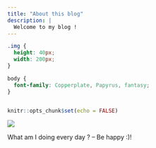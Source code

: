 ```yaml
---
title: "About this blog"
description: |
  Welcome to my blog !
---
```


```css
.img {
  height: 40px;
  width: 200px;
}

body {
  font-family: Copperplate, Papyrus, fantasy;
}



```



```r
knitr::opts_chunk$set(echo = FALSE)
```


![](https://c.tenor.com/nlGcQWb4MisAAAAM/piske-usagi.gif)


What am I doing every day ?  -- Be happy :)!